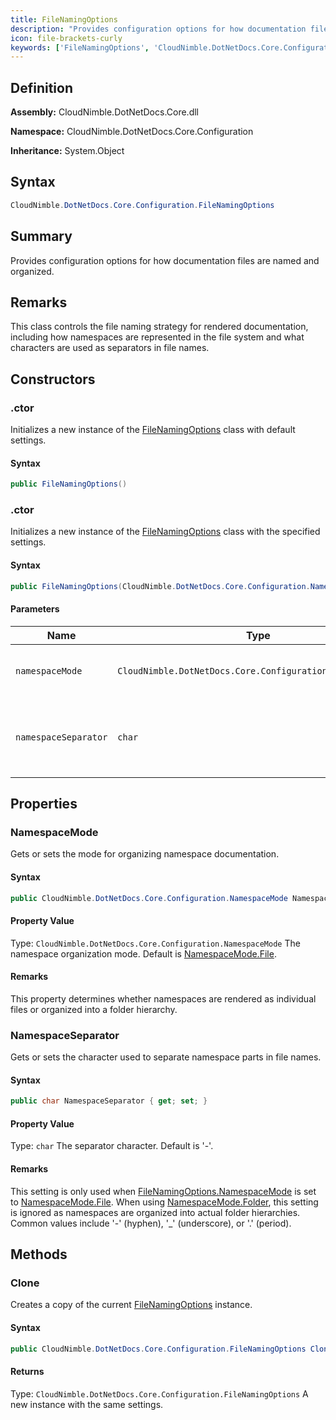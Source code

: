 ```yaml
---
title: FileNamingOptions
description: "Provides configuration options for how documentation files are named and organized."
icon: file-brackets-curly
keywords: ['FileNamingOptions', 'CloudNimble.DotNetDocs.Core.Configuration.FileNamingOptions', 'CloudNimble.DotNetDocs.Core.Configuration', 'class', 'System.Object']
---
```


## Definition

**Assembly:** CloudNimble.DotNetDocs.Core.dll

**Namespace:** CloudNimble.DotNetDocs.Core.Configuration

**Inheritance:** System.Object

## Syntax

```csharp
CloudNimble.DotNetDocs.Core.Configuration.FileNamingOptions
```

## Summary

Provides configuration options for how documentation files are named and organized.

## Remarks

This class controls the file naming strategy for rendered documentation, including
            how namespaces are represented in the file system and what characters are used
            as separators in file names.

## Constructors

### .ctor

Initializes a new instance of the [FileNamingOptions](FileNamingOptions) class with default settings.

#### Syntax

```csharp
public FileNamingOptions()
```

### .ctor

Initializes a new instance of the [FileNamingOptions](FileNamingOptions) class with the specified settings.

#### Syntax

```csharp
public FileNamingOptions(CloudNimble.DotNetDocs.Core.Configuration.NamespaceMode namespaceMode, char namespaceSeparator = '-')
```

#### Parameters

| Name | Type | Description |
|------|------|-------------|
| `namespaceMode` | `CloudNimble.DotNetDocs.Core.Configuration.NamespaceMode` | The namespace organization mode. |
| `namespaceSeparator` | `char` | The character to use as a namespace separator in file names. |

## Properties

### NamespaceMode

Gets or sets the mode for organizing namespace documentation.

#### Syntax

```csharp
public CloudNimble.DotNetDocs.Core.Configuration.NamespaceMode NamespaceMode { get; set; }
```

#### Property Value

Type: `CloudNimble.DotNetDocs.Core.Configuration.NamespaceMode`
The namespace organization mode. Default is [NamespaceMode.File](NamespaceMode#file).

#### Remarks

This property determines whether namespaces are rendered as individual files
            or organized into a folder hierarchy.

### NamespaceSeparator

Gets or sets the character used to separate namespace parts in file names.

#### Syntax

```csharp
public char NamespaceSeparator { get; set; }
```

#### Property Value

Type: `char`
The separator character. Default is '-'.

#### Remarks

This setting is only used when [FileNamingOptions.NamespaceMode](FileNamingOptions#namespacemode) is set to [NamespaceMode.File](NamespaceMode#file).
            When using [NamespaceMode.Folder](NamespaceMode#folder), this setting is ignored as namespaces
            are organized into actual folder hierarchies.
            Common values include '-' (hyphen), '_' (underscore), or '.' (period).

## Methods

### Clone

Creates a copy of the current [FileNamingOptions](FileNamingOptions) instance.

#### Syntax

```csharp
public CloudNimble.DotNetDocs.Core.Configuration.FileNamingOptions Clone()
```

#### Returns

Type: `CloudNimble.DotNetDocs.Core.Configuration.FileNamingOptions`
A new instance with the same settings.

